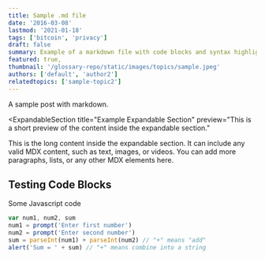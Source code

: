 ```yaml
---
title: Sample .md file
date: '2016-03-08'
lastmod: '2021-01-18'
tags: ['bitcoin', 'privacy']
draft: false
summary: Example of a markdown file with code blocks and syntax highlighting
featured: true,
thumbnail: '/glossary-repo/static/images/topics/sample.jpeg'
authors: ['default', 'author2']
relatedtopics: ['sample-topic2']
---
```



A sample post with markdown.

<ExpandableSection
  title="Example Expandable Section"
  preview="This is a short preview of the content inside the expandable section."
>
  <p>
    This is the long content inside the expandable section. It can include any
    valid MDX content, such as text, images, or videos.
    You can add more paragraphs, lists, or any other MDX elements here.
  </p>
</ExpandableSection>


## Testing Code Blocks

Some Javascript code

```javascript
var num1, num2, sum
num1 = prompt('Enter first number')
num2 = prompt('Enter second number')
sum = parseInt(num1) + parseInt(num2) // "+" means "add"
alert('Sum = ' + sum) // "+" means combine into a string
```


